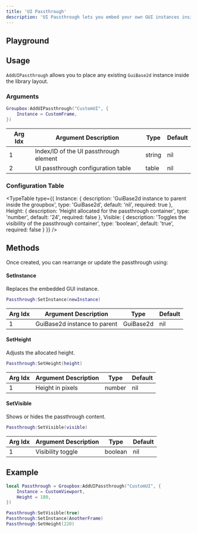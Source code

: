 ```yaml
---
title: 'UI Passthrough'
description: 'UI Passthrough lets you embed your own GUI instances inside a groupbox.'
---
```



## Playground

<UIPassthroughPlayground />

## Usage

`AddUIPassthrough` allows you to place any existing `GuiBase2d` instance inside the library layout.

### Arguments

```lua
Groupbox:AddUIPassthrough("CustomUI", {
    Instance = CustomFrame,
})
```

| Arg Idx | Argument Description | Type | Default |
| --- | --- | --- | --- |
| 1 | Index/ID of the UI passthrough element | string | nil |
| 2 | UI passthrough configuration table | table | nil |

### Configuration Table

<TypeTable
  type={{
    Instance: {
      description: 'GuiBase2d instance to parent inside the groupbox',
      type: 'GuiBase2d',
      default: 'nil',
      required: true
    },
    Height: {
      description: 'Height allocated for the passthrough container',
      type: 'number',
      default: '24',
      required: false
    },
    Visible: {
      description: 'Toggles the visibility of the passthrough container',
      type: 'boolean',
      default: 'true',
      required: false
    }
  }}
/>

## Methods

Once created, you can rearrange or update the passthrough using:

#### SetInstance
Replaces the embedded GUI instance.

```lua
Passthrough:SetInstance(newInstance)
```

| Arg Idx | Argument Description | Type | Default |
| --- | --- | --- | --- |
| 1 | GuiBase2d instance to parent | GuiBase2d | nil |

#### SetHeight
Adjusts the allocated height.

```lua
Passthrough:SetHeight(height)
```

| Arg Idx | Argument Description | Type | Default |
| --- | --- | --- | --- |
| 1 | Height in pixels | number | nil |

#### SetVisible
Shows or hides the passthrough content.

```lua
Passthrough:SetVisible(visible)
```

| Arg Idx | Argument Description | Type | Default |
| --- | --- | --- | --- |
| 1 | Visibility toggle | boolean | nil |

## Example

```lua
local Passthrough = Groupbox:AddUIPassthrough("CustomUI", {
    Instance = CustomViewport,
    Height = 180,
})

Passthrough:SetVisible(true)
Passthrough:SetInstance(AnotherFrame)
Passthrough:SetHeight(220)
```
